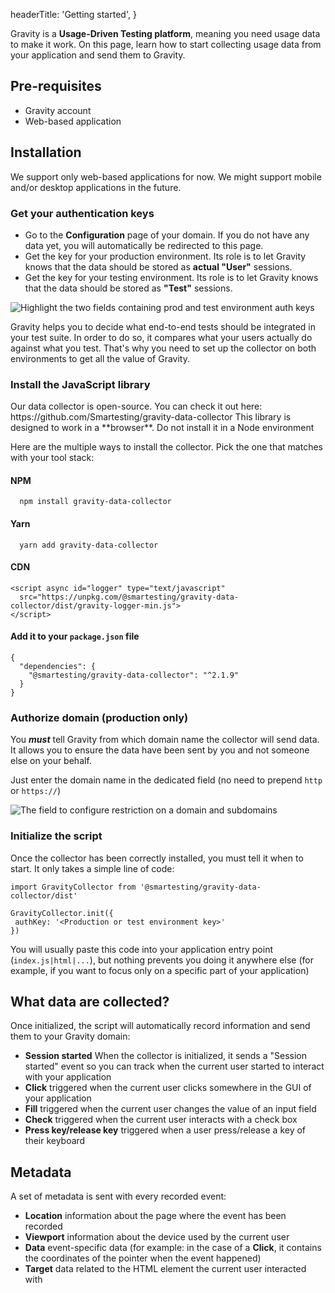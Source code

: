 
  headerTitle: 'Getting started',
}

Gravity is a **Usage-Driven Testing platform**, meaning you need usage data to make it work. On this page, learn how to start collecting usage data from your application and send them to Gravity.

## Pre-requisites

- Gravity account
- Web-based application

## Installation

<Alert type={AlertType.warning}>
  We support only web-based applications for now. We might support mobile and/or desktop applications in the future.
</Alert>

### Get your authentication keys

- Go to the **Configuration** page of your domain. If you do not have any data yet, you will automatically be redirected to this page.
- Get the key for your production environment. Its role is to let Gravity knows that the data should be stored as **actual "User"** sessions.
- Get the key for your testing environment. Its role is to let Gravity knows that the data should be stored as **"Test"** sessions.

<Image
    src={authKeys}
    alt="Highlight the two fields containing prod and test environment auth keys"
  />

<Alert type={AlertType.info} title="Why two keys?">
  Gravity helps you to decide what end-to-end tests should be integrated in your test suite. In order to do so, it compares what your users actually do against what you test.
  That's why you need to set up the collector on both environments to get all the value of Gravity.
</Alert>

### Install the JavaScript library

<Alert type={AlertType.info}>
  Our data collector is open-source. You can check it out here: https://github.com/Smartesting/gravity-data-collector
</Alert>

<Alert type={AlertType.info}>
  This library is designed to work in a **browser**. Do not install it in a Node environment
</Alert>

Here are the multiple ways to install the collector. Pick the one that matches with your tool stack:

#### NPM
```
  npm install gravity-data-collector
```

#### Yarn
```
  yarn add gravity-data-collector
```

#### CDN
```
<script async id="logger" type="text/javascript"
  src="https://unpkg.com/@smartesting/gravity-data-collector/dist/gravity-logger-min.js">
</script>
```

#### Add it to your ```package.json``` file
```
{
  "dependencies": {
    "@smartesting/gravity-data-collector": "^2.1.9"
  }
}
```


### Authorize domain (production only)

You ***must*** tell Gravity from which domain name the collector will send data. It allows you to ensure the data have been sent by you and not someone else on your behalf.

Just enter the domain name in the dedicated field (no need to prepend ```http``` or ```https://```)

<Image
    src={configDomain}
    alt="The field to configure restriction on a domain and subdomains"
  />

### Initialize the script

Once the collector has been correctly installed, you must tell it when to start. It only takes
a simple line of code:

```
import GravityCollector from '@smartesting/gravity-data-collector/dist'

GravityCollector.init({
 authKey: '<Production or test environment key>'
})
```

You will usually paste this code into your application entry point (```index.js|html|...```), but nothing prevents you doing it anywhere else (for example, if you want to focus only on a specific part of your application)

## What data are collected?

Once initialized, the script will automatically record information and send them to your Gravity domain:

- **Session started** When the collector is initialized, it sends a "Session started" event so you can track when the current user started to interact with your application
- **Click** triggered when the current user clicks somewhere in the GUI of your application
- **Fill** triggered when the current user changes the value of an input field
- **Check** triggered when the current user interacts with a check box
- **Press key/release key** triggered when a user press/release a key of their keyboard


<Alert type={AlertType.info} title="Privacy & GDPR compliance">
</Alert>

## Metadata

A set of metadata is sent with every recorded event:

- **Location** information about the page where the event has been recorded
- **Viewport** information about the device used by the current user
- **Data** event-specific data (for example: in the case of a **Click**, it contains the coordinates of the pointer when the event happened)
- **Target** data related to the HTML element the current user interacted with


